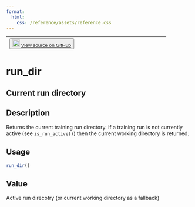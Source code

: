 ```yaml
---
format:
  html:
    css: /reference/assets/reference.css
---
```


| <button class="button"> ![](/reference/assets/GitHub-Mark-32px.png){width="20"} [View source on GitHub](https://github.com/rstudio/tfruns//blob/main/R/run_dir.R#L11) </button> |
|:------------------------------:|:--------------------------------------:|

# run_dir

## Current run directory

## Description
Returns the current training run directory. If a training run is not currently active (see `is_run_active()`) then the current working directory is returned. 


## Usage
```r
run_dir() 
```




## Value
Active run direcotry (or current working directory as a fallback) 




